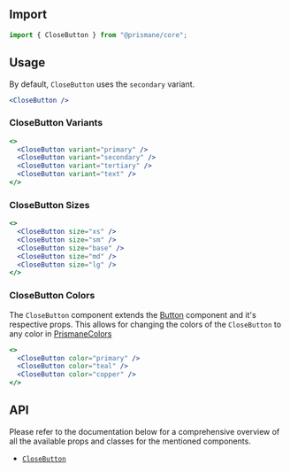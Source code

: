 ## Import

```js
import { CloseButton } from "@prismane/core";
```

## Usage

By default, `CloseButton` uses the `secondary` variant.

```jsx
<CloseButton />
```

### CloseButton Variants

```jsx
<>
  <CloseButton variant="primary" />
  <CloseButton variant="secondary" />
  <CloseButton variant="tertiary" />
  <CloseButton variant="text" />
</>
```

### CloseButton Sizes

```jsx
<>
  <CloseButton size="xs" />
  <CloseButton size="sm" />
  <CloseButton size="base" />
  <CloseButton size="md" />
  <CloseButton size="lg" />
</>
```

### CloseButton Colors

The `CloseButton` component extends the [Button](/docs/components/button) component and it's respective props. This allows for changing the colors of the `CloseButton` to any color in [PrismaneColors](/docs/getting-started/globals#prismanecolors-type)

```jsx
<>
  <CloseButton color="primary" />
  <CloseButton color="teal" />
  <CloseButton color="copper" />
</>
```

## API

Please refer to the documentation below for a comprehensive overview of all the available props and classes for the mentioned components.

- [`CloseButton`](/docs/components-api/close-button-api)

